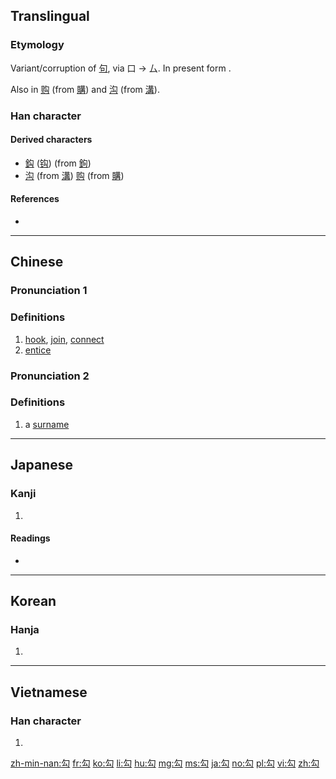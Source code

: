 {{also|句}}
==Translingual==

===Etymology===
Variant/corruption of [[句]], via 口 → 厶. In present form {{Han compound|勹|t1=hook|厶}}.

Also {{Han simp|冓}} in [[购]] (from [[購]]) and [[沟]] (from [[溝]]).

===Han character===
{{Han char|rn=20|rad=勹|as=02|sn=4|four=27720|canj=PI|ids=⿹勹厶}}

====Derived characters====
* [[鈎]] ([[钩]]) (from [[鉤]]) {{qualifier|as variant of [[句]]}}
* [[沟]] (from [[溝]]) [[购]] (from [[購]]) {{qualifier|as simplified form of [[溝]]}}

====References====
* {{Han ref|kx=0150.230|dkj=02500|dj=0339.130|hdz=10256.030|uh=52FE|ud=21246|bh=A4C4|bd=42180}}

----

==Chinese==
{{zh-forms}}

===Pronunciation 1===
{{zh-pron
|m=gōu
|c=gau1,au1,ngau1
|mc=
|oc=y
|ma=
|cat=v
}}

===Definitions===
# [[hook]], [[join]], [[connect]]
# [[entice]]

===Pronunciation 2===
{{zh-pron
|m=gòu
|cat=pn
}}

===Definitions===
# a [[surname]]

----

==Japanese==

===Kanji===
{{ja-kanji|grade=|rs=勹02}}

# {{defn|lang=ja|sort=勹02}}

====Readings====
* {{ja-readings|on=[[こう]] (kō)|kun=[[のぞく]] (nozoku), [[まがる]] (magaru), [[かぎ]] (kagi)}}

----

==Korean==

===Hanja===
{{ko-hanja|hangeul=[[구]], [[귀]]|rv=gu, gwi|mr=ku, kwi}}

# {{defn|lang=ko|sort=勹02}}

----

==Vietnamese==

===Han character===
{{vi-hantu|[[câu]], [[cấu]], [[cú]]|rs=勹02}}

# {{defn|lang=vi|sort=勹02}}

[[zh-min-nan:勾]]
[[fr:勾]]
[[ko:勾]]
[[li:勾]]
[[hu:勾]]
[[mg:勾]]
[[ms:勾]]
[[ja:勾]]
[[no:勾]]
[[pl:勾]]
[[vi:勾]]
[[zh:勾]]